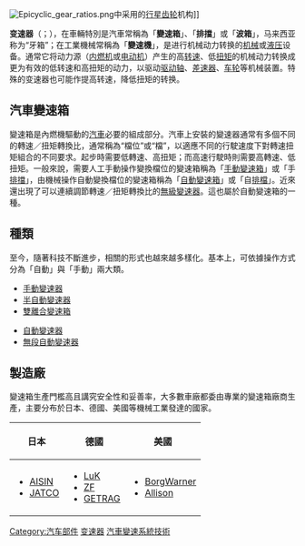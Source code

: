 {{noteTA
|T=zh-tw:變速箱; zh-cn:变速器;
|G1=單位
|G2=地名
|1=zh-cn:变速器; zh-tw:變速箱;
|2=zh-cn:无级变速器; zh-tw:無段自動變速箱;
}}
{{About|汽车的变速器|自行车的变速器|变速器_(自行车)}}

[[File:Epicyclic_gear_ratios.png|thumb]]中采用的[[行星齿轮|行星齿轮]]机构]]

'''变速器'''（{{lang-de|Getriebe}}；{{lang-en|Transmission}}），在車輛特別是汽車常稱為「'''變速箱'''」、「'''排擋'''」或「'''波箱'''」，马来西亚称为“牙箱”；在工業機械常稱為「'''變速機'''」，是进行机械动力转换的[[机械|机械]]或[[液压|液压]]设备。通常它将动力源（[[内燃机|内燃机]]或[[电动机|电动机]]）产生的高[[转速|转速]]、低[[扭矩|扭矩]]的机械动力转换成更为有效的低转速和高扭矩的动力，以驱动[[驱动轴|驱动轴]]、[[差速器|差速器]]、[[车轮|车轮]]等机械装置。特殊的变速器也可能作提高转速，降低扭矩的转换。

== 汽車變速箱 ==
變速箱是內燃機驅動的[[汽車|汽車]]必要的組成部分。汽車上安裝的變速器通常有多個不同的轉速／扭矩轉換比，通常稱為“檔位”或“檔”，以適應不同的行駛速度下對轉速扭矩組合的不同要求。起步時需要低轉速、高扭矩；而高速行駛時則需要高轉速、低扭矩。一般來說，需要人工手動操作變換檔位的變速箱稱為「[[手動變速箱|手動變速箱]]」或「手[[排擋|排擋]]」，由機械操作自動變換檔位的變速箱稱為「[[自動變速箱|自動變速箱]]」或「自[[排檔|排檔]]」。近來還出現了可以連續調節轉速／扭矩轉換比的[[無級變速器|無級變速器]]。這也屬於自動變速箱的一種。

== 種類 ==
至今，隨著科技不斷進步，相關的形式也越來越多樣化。基本上，可依據操作方式分為「自動」與「手動」兩大類。
{{col-begin}}
{{col-break}}
* [[手動變速器|手動變速器]]
* [[半自動變速器|半自動變速器]]
* [[雙離合變速箱|雙離合變速箱]]
{{col-break}} 
* [[自動變速器|自動變速器]]
* [[無段自動變速器|無段自動變速器]]
{{col-end}}

== 製造廠 ==
變速箱生產門檻高且講究安全性和妥善率，大多數車廠都委由專業的變速箱廠商生產，主要分布於日本、德國、美國等機械工業發達的國家。
{| class="wikitable"
! 日本 || 德國 || 美國
|-
| valign="top" |
*[[愛信精機|AISIN]]<br>
*[[日本自動變速器公司|JATCO]]
| valign="top" |
*[[舍弗勒|LuK]]<br>
*[[采埃孚|ZF]]<br>
*[[格特拉克傳動系統有限公司|GETRAG]]
| valign="top" |
*[[博格華納|BorgWarner]]<br>
*[[艾里逊变速箱公司|Allison]]
|}

{{零件與附件}}
{{齒輪}}

[[Category:汽车部件|Category:汽车部件]]
[[Category:变速器|]]
[[Category:汽車變速系統技術|]]